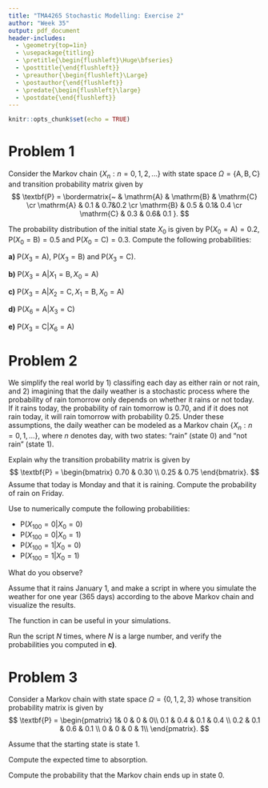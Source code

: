 ```yaml
---
title: "TMA4265 Stochastic Modelling: Exercise 2"
author: "Week 35"
output: pdf_document
header-includes:
  - \geometry{top=1in}
  - \usepackage{titling}
  - \pretitle{\begin{flushleft}\Huge\bfseries}
  - \posttitle{\end{flushleft}}  
  - \preauthor{\begin{flushleft}\Large}
  - \postauthor{\end{flushleft}}  
  - \predate{\begin{flushleft}\large}
  - \postdate{\end{flushleft}}
---
```


```r
knitr::opts_chunk$set(echo = TRUE)
```

# Problem 1
Consider the Markov chain $\{X_n : n=0,1,2,...\}$ with state space $\Omega=\{\mathrm{A},\mathrm{B},\mathrm{C}\}$ and transition probability matrix given by
$$
	\textbf{P} = \bordermatrix{~ & \mathrm{A} & \mathrm{B} & \mathrm{C} \cr
	\mathrm{A} & 0.1 & 0.7&0.2 \cr
	\mathrm{B} & 0.5 & 0.1& 0.4 \cr
	\mathrm{C} & 0.3 & 0.6& 0.1 }.
$$

The probability distribution of the initial state $X_0$ is given by $\mathrm{P}(X_0=\mathrm{A})=0.2$, $\mathrm{P}(X_0=\mathrm{B})=0.5$ and $\mathrm{P}(X_0=\mathrm{C})=0.3$. Compute the following probabilities:

**a)** $\mathrm{P}(X_3=\mathrm{A})$, $\mathrm{P}(X_3=\mathrm{B})$ and $\mathrm{P}(X_3=\mathrm{C})$.

**b)** $\mathrm{P}(X_3=\mathrm{A}|X_1=\mathrm{B},X_0=\mathrm{A})$

**c)** $\mathrm{P}(X_3=\mathrm{A}|X_2=\mathrm{C},X_1=\mathrm{B},X_0=\mathrm{A})$

**d)** $\mathrm{P}(X_6=\mathrm{A}|X_3=\mathrm{C})$

**e)** $\mathrm{P}(X_3=\mathrm{C}|X_6=\mathrm{A})$

# Problem 2
We simplify the real world by 1) classifing each day as either rain or not rain,
and 2) imagining that the daily weather is a stochastic process where the probability of
rain tomorrow only depends on whether it rains or not today. 
If it rains today, the probability of rain tomorrow is 0.70, and if it does not rain today, it will rain tomorrow with probability 0.25. 
Under these assumptions, the daily weather can be modeled as a Markov chain $\{X_n: n = 0, 1, \ldots\}$, where $n$ denotes day, with two states: "rain" (state 0) and "not rain" (state 1).

\textbf{a)} Explain why the transition probability matrix is given by
$$
	\textbf{P} = \begin{bmatrix}
0.70 & 0.30 \\
0.25 & 0.75
\end{bmatrix}.
$$
\textbf{b)} Assume that today is Monday and that it is raining. Compute the
 probability of rain on Friday.
 
\textbf{c)} Use \texttt{R} to numerically compute 
the following probabilities:

 - $\mathrm{P}(X_{100} = 0 | X_0 = 0)$ 
 - $\mathrm{P}(X_{100} = 0 | X_0 = 1)$
 - $\mathrm{P}(X_{100} = 1 | X_0 = 0)$
 - $\mathrm{P}(X_{100} = 1 | X_0 = 1)$

What do you observe? 

\emph{Comment: We will discuss the concept of \emph{limiting probabilities} and how they can be computed analytically in week 36.}

\textbf{d)} Assume that it rains January 1, and make a script in \texttt{R} where you simulate the weather for one year (365 days) according to the above Markov chain and visualize the results.

\textit{Hint:} The function \texttt{runif()} in \texttt{R} can be useful in your simulations. 

\textbf{e)}
Run the script $N$ times, where $N$ is a large number, and verify the probabilities you computed in $\textbf{c)}$.


# Problem 3
Consider a Markov chain with state space $\Omega= \{0,1,2,3\}$ whose transition probability matrix is given by
$$
	\textbf{P} = \begin{pmatrix}
1& 0 & 0 & 0\\
0.1 & 0.4 & 0.1 & 0.4 \\
0.2 & 0.1 & 0.6 & 0.1 \\
0 & 0 & 0 & 1\\
\end{pmatrix}.
$$

Assume that the starting state is state 1.

\textbf{a) } Compute the expected time to absorption.

\textbf{b) } Compute the probability that the Markov chain ends up in state 0.



